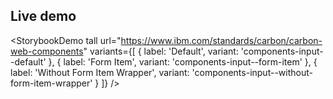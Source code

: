 ## Live demo

<StorybookDemo
  tall
  url="https://www.ibm.com/standards/carbon/carbon-web-components"
  variants={[
    {
      label: 'Default',
      variant: 'components-input--default'
    },
    {
      label: 'Form Item',
      variant: 'components-input--form-item'
    },
    {
      label: 'Without Form Item Wrapper',
      variant: 'components-input--without-form-item-wrapper'
    }
  ]}
/>
